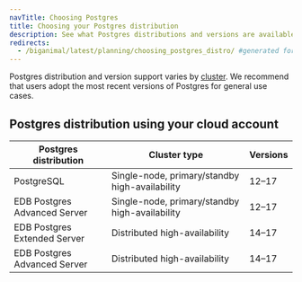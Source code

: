 ```yaml
---
navTitle: Choosing Postgres
title: Choosing your Postgres distribution
description: See what Postgres distributions and versions are available based on your deployment and availability choices.
redirects:
  - /biganimal/latest/planning/choosing_postgres_distro/ #generated for BigAnimal URL path removal branch
---
```


Postgres distribution and version support varies by [cluster](/edb-postgres-ai/cloud-service/references/supported_cluster_types/).
We recommend that users adopt the most recent versions of Postgres for general use cases.

## Postgres distribution using your cloud account

| Postgres distribution        | Cluster type                                   | Versions |
| ---------------------------- | ---------------------------------------------- | -------- |
| PostgreSQL                   | Single-node, primary/standby high-availability | 12–17    |
| EDB Postgres Advanced Server | Single-node, primary/standby high-availability | 12–17    |
| EDB Postgres Extended Server | Distributed high-availability                  | 14–17    |
| EDB Postgres Advanced Server | Distributed high-availability                  | 14–17    |
